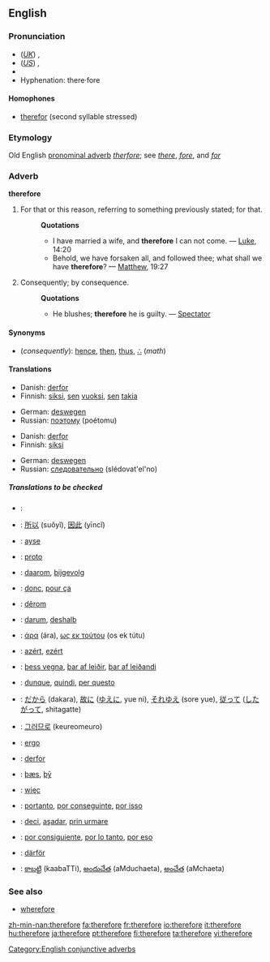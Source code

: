 ==English==

{{rank|rest|2|open|326|therefore|feet|lay|along}}

===Pronunciation===
*(''[[Received Pronunciation|UK]]'') {{IPA|/ˈðɛəfɔː/}}, {{SAMPA|/"DE@fO:/}}
*(''[[General American|US]]'') {{IPA|/ˈðɛɹfɔɹ/}}, {{SAMPA|/"DErfOr/}}
*{{audio|en-us-therefore.ogg|Audio (US)}}
*Hyphenation: there·fore

====Homophones====
*[[therefor]] (second syllable stressed)

===Etymology===
Old English [[pronominal adverb]] ''[[therfore]]''; see ''[[there]]'', ''[[fore]]'', and ''[[for]]''

===Adverb===
'''therefore'''

# For that or this reason, referring to something previously stated; for that.
#:'''Quotations'''
#:*I have married a wife, and '''therefore''' I can not come. — [[Luke]], 14:20
#:*Behold, we have forsaken all, and followed thee; what shall we have '''therefore'''? — [[Matthew]], 19:27
# Consequently; by consequence.
#:'''Quotations'''
#:*He blushes; '''therefore''' he is guilty. — [[Spectator]]

====Synonyms====
*(''consequently''): [[hence]], [[then]], [[thus]], [[∴]] (''math'')

====Translations====
{{trans-top|For that or this reason, referring to something previously stated; for that}}
*Danish: [[derfor]]
*Finnish: [[siksi]], [[se#Finnish|sen]] [[vuoksi]], [[se#Finnish|sen]] [[takia]]
{{trans-mid}}
*German: [[deswegen]]
*Russian: [[поэтому]] (poétomu)
{{trans-bottom}}

{{trans-top|Consequently; by consequence}}
*Danish: [[derfor]]
*Finnish: [[siksi]]
{{trans-mid}}
*German: [[deswegen]]
*Russian: [[следовательно]] (slédovat'el'no)
{{trans-bottom}}

=====Translations to be checked=====
{{checktrans}}
{{top}}
*{{ttbc|Arabic}}: {{ARchar|[[لذلك]]}} {{Unicode|(li-ðálika)}}
*{{ttbc|Chinese}}: [[所以]] (suǒyǐ), [[因此]] (yīncǐ)
*{{ttbc|Crimean Tatar}}: [[ayse]]
*{{ttbc|Czech}}: [[proto#Czech|proto]]
*{{ttbc|Dutch}}: [[daarom]], [[bijgevolg]]
*{{ttbc|French}}: [[donc]], [[pour ça]]
*{{ttbc|Frisian}}: [[dêrom]]
*{{ttbc|German}}: [[darum]], [[deshalb]]
*{{ttbc|Greek}}: [[άρα]] (ára), [[ως εκ τούτου]] (os ek tútu)
*{{ttbc|Hungarian}}: [[azért]], [[ezért]]
*{{ttbc|Icelandic}}: [[þess vegna]], [[þar af leiðir]], [[þar af leiðandi]]
*{{ttbc|Italian}}: [[dunque]], [[quindi]], [[per questo]]
{{mid}}
*{{ttbc|Japanese}}: [[だから]] (dakara), [[故に]] ([[ゆえに]], yue ni), [[それゆえ]] (sore yue), [[従って]] ([[したがって]], shitagatte)
*{{ttbc|Korean}}: [[그러므로]] (keureomeuro)
*{{ttbc|Latin}}: [[ergo]]
*{{ttbc|Norwegian}}: [[derfor]]
*{{ttbc|Old English}}: [[þæs]], [[þy|þȳ]]
*{{ttbc|Polish}}: [[więc]]
*{{ttbc|Portuguese}}: [[portanto]], [[por conseguinte]], [[por isso]]
*{{ttbc|Romanian}}: [[deci]], [[aşadar]], [[prin urmare]]
*{{ttbc|Spanish}}: [[por consiguiente]], [[por lo tanto]], [[por eso]]
*{{ttbc|Swedish}}: [[därför]]
*{{ttbc|Telugu}}: [[కాబట్టి]] (kaabaTTi), [[అందుచేత]] (aMduchaeta), [[అంచేత]] (aMchaeta)
{{bottom}}

===See also===
*[[wherefore]]

[[Category:English conjunctive adverbs]]

[[zh-min-nan:therefore]]
[[fa:therefore]]
[[fr:therefore]]
[[io:therefore]]
[[it:therefore]]
[[hu:therefore]]
[[ja:therefore]]
[[pt:therefore]]
[[fi:therefore]]
[[ta:therefore]]
[[vi:therefore]]